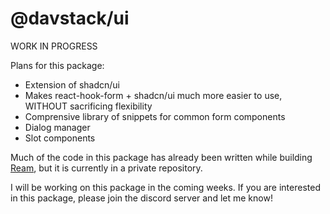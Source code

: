# @davstack/ui

WORK IN PROGRESS

Plans for this package:

- Extension of shadcn/ui
- Makes react-hook-form + shadcn/ui much more easier to use, WITHOUT sacrificing flexibility
- Comprensive library of snippets for common form components
- Dialog manager
- Slot components

Much of the code in this package has already been written while building [Ream](https://reamapp.com), but it is currently in a private repository.

I will be working on this package in the coming weeks. If you are interested in this package, please join the discord server and let me know!
